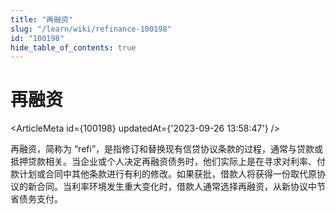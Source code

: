 ```yaml
---
title: "再融资"
slug: "/learn/wiki/refinance-100198"
id: "100198"
hide_table_of_contents: true
---
```



# 再融资

<ArticleMeta id={100198} updatedAt={'2023-09-26 13:58:47'} />
<div className='border-solid border-b border-t-0 my-4 border-[var(--ifm-color-gray-300)]' />

再融资，简称为 “refi”，是指修订和替换现有信贷协议条款的过程，通常与贷款或抵押贷款相关。当企业或个人决定再融资债务时，他们实际上是在寻求对利率、付款计划或合同中其他条款进行有利的修改。如果获批，借款人将获得一份取代原协议的新合同。当利率环境发生重大变化时，借款人通常选择再融资，从新协议中节省债务支付。
